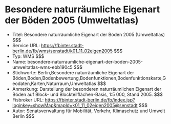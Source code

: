 # Besondere naturräumliche Eigenart der Böden 2005 (Umweltatlas)
- Titel: Besondere naturräumliche Eigenart der Böden 2005 (Umweltatlas) $$$
- Service URL: https://fbinter.stadt-berlin.de/fb/wms/senstadt/k01_11_02eigen2005 $$$
- Typ: WMS $$$
- Name: besondere-naturraumliche-eigenart-der-boden-2005-umweltatlas-wms-ebb190c5 $$$
- Stichworte: Berlin,Besondere naturräumliche Eigenart der Böden,Boden,Bodenbewertung,Bodenfunktionen,Bodenfunktionskarte,Geodaten,Karten,Naturraum,Umweltatlas $$$
- Anmerkung: Darstellung der besonderen naturräumlichen Eigenart der Böden auf Block- und Blockteilflächen-Basis, 1:5 000, Stand 2005. $$$
- Fisbroker URL: https://fbinter.stadt-berlin.de/fb/index.jsp?loginkey=showMap&mapId=k01_11_02eigen2005@senstadt $$$
- Autor: Senatsverwaltung für Mobilität, Verkehr, Klimaschutz und Umwelt Berlin $$$
